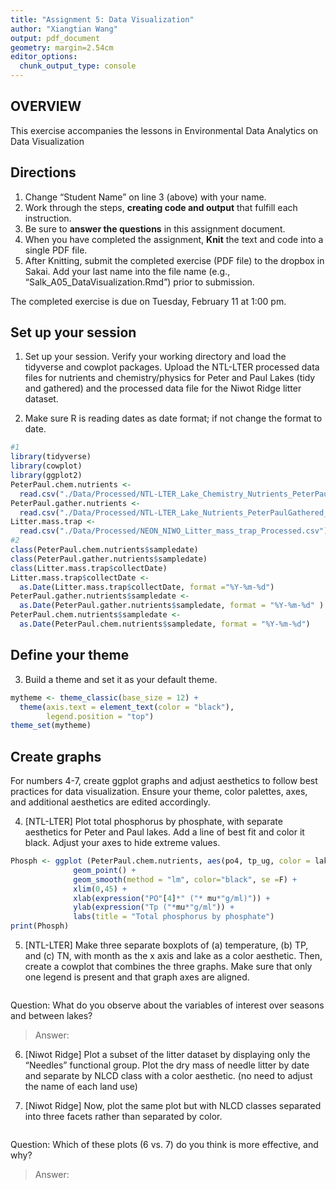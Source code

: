```yaml
---
title: "Assignment 5: Data Visualization"
author: "Xiangtian Wang"
output: pdf_document
geometry: margin=2.54cm
editor_options: 
  chunk_output_type: console
---
```


## OVERVIEW

This exercise accompanies the lessons in Environmental Data Analytics on Data Visualization 

## Directions
1. Change "Student Name" on line 3 (above) with your name.
3. Work through the steps, **creating code and output** that fulfill each instruction.
4. Be sure to **answer the questions** in this assignment document.
6. When you have completed the assignment, **Knit** the text and code into a single PDF file.
8. After Knitting, submit the completed exercise (PDF file) to the dropbox in Sakai. Add your last name into the file name (e.g., "Salk_A05_DataVisualization.Rmd") prior to submission.

The completed exercise is due on Tuesday, February 11 at 1:00 pm.



## Set up your session 
1. Set up your session. Verify your working directory and load the tidyverse and cowplot packages. Upload the NTL-LTER processed data files for nutrients and chemistry/physics for Peter and Paul Lakes (tidy and gathered) and the processed data file for the Niwot Ridge litter dataset. 

2. Make sure R is reading dates as date format; if not change the format to date.

```r
#1
library(tidyverse)
library(cowplot)
library(ggplot2)
PeterPaul.chem.nutrients <- 
  read.csv("./Data/Processed/NTL-LTER_Lake_Chemistry_Nutrients_PeterPaul_Processed.csv")
PeterPaul.gather.nutrients <- 
  read.csv("./Data/Processed/NTL-LTER_Lake_Nutrients_PeterPaulGathered_Processed.csv")
Litter.mass.trap <- 
  read.csv("./Data/Processed/NEON_NIWO_Litter_mass_trap_Processed.csv")
#2
class(PeterPaul.chem.nutrients$sampledate)
class(PeterPaul.gather.nutrients$sampledate)
class(Litter.mass.trap$collectDate)
Litter.mass.trap$collectDate <- 
  as.Date(Litter.mass.trap$collectDate, format ="%Y-%m-%d")
PeterPaul.gather.nutrients$sampledate <- 
  as.Date(PeterPaul.gather.nutrients$sampledate, format = "%Y-%m-%d" )
PeterPaul.chem.nutrients$sampledate <-
  as.Date(PeterPaul.chem.nutrients$sampledate, format = "%Y-%m-%d")
```
## Define your theme
3. Build a theme and set it as your default theme.

```r
mytheme <- theme_classic(base_size = 12) +
  theme(axis.text = element_text(color = "black"), 
        legend.position = "top")
theme_set(mytheme)

```

## Create graphs
For numbers 4-7, create ggplot graphs and adjust aesthetics to follow best practices for data visualization. Ensure your theme, color palettes, axes, and additional aesthetics are edited accordingly.

4. [NTL-LTER] Plot total phosphorus by phosphate, with separate aesthetics for Peter and Paul lakes. Add a line of best fit and color it black. Adjust your axes to hide extreme values.

```r
Phosph <- ggplot (PeterPaul.chem.nutrients, aes(po4, tp_ug, color = lakename))+
              geom_point() +
              geom_smooth(method = "lm", color="black", se =F) +
              xlim(0,45) +
              xlab(expression("PO"[4]*" ("* mu*"g/ml)")) +
              ylab(expression("Tp ("*mu*"g/ml")) +
              labs(title = "Total phosphorus by phosphate")
print(Phosph)

```


5. [NTL-LTER] Make three separate boxplots of (a) temperature, (b) TP, and (c) TN, with month as the x axis and lake as a color aesthetic. Then, create a cowplot that combines the three graphs. Make sure that only one legend is present and that graph axes are aligned.

```r


```

Question: What do you observe about the variables of interest over seasons and between lakes? 

> Answer: 

6. [Niwot Ridge] Plot a subset of the litter dataset by displaying only the "Needles" functional group. Plot the dry mass of needle litter by date and separate by NLCD class with a color aesthetic. (no need to adjust the name of each land use)

7. [Niwot Ridge] Now, plot the same plot but with NLCD classes separated into three facets rather than separated by color. 

```r



```

Question: Which of these plots (6 vs. 7) do you think is more effective, and why? 

> Answer: 